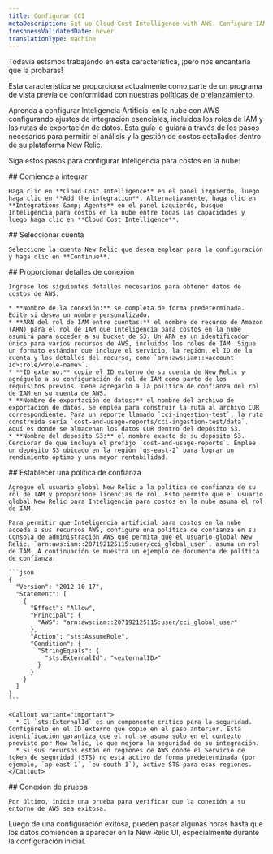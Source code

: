 ```yaml
---
title: Configurar CCI
metaDescription: Set up Cloud Cost Intelligence with AWS. Configure IAM roles and data paths for detailed cost analysis and streamlined access in New Relic.
freshnessValidatedDate: never
translationType: machine
---
```


<Callout title="avance">
  Todavía estamos trabajando en esta característica, ¡pero nos encantaría que la probaras!

  Esta característica se proporciona actualmente como parte de un programa de vista previa de conformidad con nuestras [políticas de prelanzamiento](/docs/licenses/license-information/referenced-policies/new-relic-pre-release-policy).
</Callout>

Aprenda a configurar Inteligencia Artificial en la nube con AWS configurando ajustes de integración esenciales, incluidos los roles de IAM y las rutas de exportación de datos. Esta guía lo guiará a través de los pasos necesarios para permitir el análisis y la gestión de costos detallados dentro de su plataforma New Relic.

Siga estos pasos para configurar Inteligencia para costos en la nube:

<Steps>
  <Step>
    ## Comience a integrar

    Haga clic en **Cloud Cost Intelligence** en el panel izquierdo, luego haga clic en **Add the integration**. Alternativamente, haga clic en **Integrations &amp; Agents** en el panel izquierdo, busque Inteligencia para costos en la nube entre todas las capacidades y luego haga clic en **Cloud Cost Intelligence**.
  </Step>

  <Step>
    ## Seleccionar cuenta

    Seleccione la cuenta New Relic que desea emplear para la configuración y haga clic en **Continue**.
  </Step>

  <Step>
    ## Proporcionar detalles de conexión

    Ingrese los siguientes detalles necesarios para obtener datos de costos de AWS:

    * **Nombre de la conexión:** se completa de forma predeterminada. Edite si desea un nombre personalizado.
    * **ARN del rol de IAM entre cuentas:** el nombre de recurso de Amazon (ARN) para el rol de IAM que Inteligencia para costos en la nube asumirá para acceder a su bucket de S3. Un ARN es un identificador único para varios recursos de AWS, incluidos los roles de IAM. Sigue un formato estándar que incluye el servicio, la región, el ID de la cuenta y los detalles del recurso, como `arn:aws:iam::<account-id>:role/<role-name>`.
    * **ID externo:** copie el ID externo de su cuenta de New Relic y agréguelo a su configuración de rol de IAM como parte de los requisitos previos. Debe agregarlo a la política de confianza del rol de IAM en su cuenta de AWS.
    * **Nombre de exportación de datos:** el nombre del archivo de exportación de datos. Se emplea para construir la ruta al archivo CUR correspondiente. Para un reporte llamado `cci-ingestion-test`, la ruta construida sería `cost-and-usage-reports/cci-ingestion-test/data`. Aquí es donde se almacenan los datos CUR dentro del depósito S3.
    * **Nombre del depósito S3:** el nombre exacto de su depósito S3. Cerciorar de que incluya el prefijo `cost-and-usage-reports`. Emplee un depósito S3 ubicado en la región `us-east-2` para lograr un rendimiento óptimo y una mayor rentabilidad.
  </Step>

  <Step>
    ## Establecer una política de confianza

    Agregue el usuario global New Relic a la política de confianza de su rol de IAM y proporcione licencias de rol. Esto permite que el usuario global New Relic para Inteligencia para costos en la nube asuma el rol de IAM.

    Para permitir que Inteligencia artificial para costos en la nube acceda a sus recursos AWS, configure una política de confianza en su Consola de administración AWS que permita que el usuario global New Relic, `arn:aws:iam::207192125115:user/cci_global_user`, asuma un rol de IAM. A continuación se muestra un ejemplo de documento de política de confianza:

    ```json
    {
      "Version": "2012-10-17",
      "Statement": [
        {
          "Effect": "Allow",
          "Principal": {
            "AWS": "arn:aws:iam::207192125115:user/cci_global_user"
          },
          "Action": "sts:AssumeRole",
          "Condition": {
            "StringEquals": {
              "sts:ExternalId": "<externalID>"
            }
          }
        }
      ]
    }
    ```

    <Callout variant="important">
      * El `sts:ExternalId` es un componente crítico para la seguridad. Configúrelo en el ID externo que copió en el paso anterior. Esta identificación garantiza que el rol se asuma solo en el contexto previsto por New Relic, lo que mejora la seguridad de su integración.
      * Si sus recursos están en regiones de AWS donde el Servicio de token de seguridad (STS) no está activo de forma predeterminada (por ejemplo, `ap-east-1`, `eu-south-1`), active STS para esas regiones.
    </Callout>
  </Step>

  <Step>
    ## Conexión de prueba

    Por último, inicie una prueba para verificar que la conexión a su entorno de AWS sea exitosa.
  </Step>
</Steps>

Luego de una configuración exitosa, pueden pasar algunas horas hasta que los datos comiencen a aparecer en la New Relic UI, especialmente durante la configuración inicial.